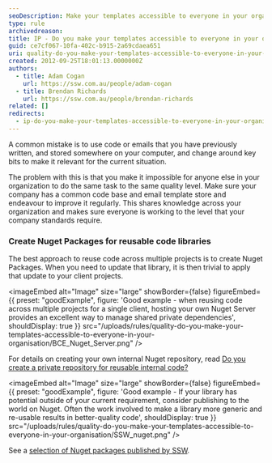 ```yaml
---
seoDescription: Make your templates accessible to everyone in your organization to share knowledge and maintain high-quality work.
type: rule
archivedreason:
title: IP - Do you make your templates accessible to everyone in your organization?
guid: ce7cf067-10fa-402c-b915-2a69cdaea651
uri: quality-do-you-make-your-templates-accessible-to-everyone-in-your-organisation
created: 2012-09-25T18:01:13.0000000Z
authors:
  - title: Adam Cogan
    url: https://ssw.com.au/people/adam-cogan
  - title: Brendan Richards
    url: https://ssw.com.au/people/brendan-richards
related: []
redirects:
  - ip-do-you-make-your-templates-accessible-to-everyone-in-your-organisation
---
```


A common mistake is to use code or emails that you have previously written, and stored somewhere on your computer, and change around key bits to make it relevant for the current situation.

The problem with this is that you make it impossible for anyone else in your organization to do the same task to the same quality level.
Make sure your company has a common code base and email template store and endeavour to improve it regularly. This shares knowledge across your organization and makes sure everyone is working to the level that your company standards require.

### Create Nuget Packages for reusable code libraries

The best approach to reuse code across multiple projects is to create Nuget Packages. When you need to update that library, it is then trivial to apply that update to your client projects.

<imageEmbed
  alt="Image"
  size="large"
  showBorder={false}
  figureEmbed={{
    preset: "goodExample",
    figure: 'Good example - when reusing code across multiple projects for a single client, hosting your own Nuget Server provides an excellent way to manage shared private dependencies',
    shouldDisplay: true
  }}
  src="/uploads/rules/quality-do-you-make-your-templates-accessible-to-everyone-in-your-organisation/BCE_Nuget_Server.png"
/>

For details on creating your own internal Nuget repository, read [Do you create a private repository for reusable internal code?](/do-you-create-a-private-repository-for-reusable-internal-code)

<imageEmbed
  alt="Image"
  size="large"
  showBorder={false}
  figureEmbed={{
    preset: "goodExample",
    figure: 'Good example - If your library has potential outside of your current requirement, consider publishing to the world on Nuget.  Often the work involved to make a library more generic and re-usable results in better-quality code',
    shouldDisplay: true
  }}
  src="/uploads/rules/quality-do-you-make-your-templates-accessible-to-everyone-in-your-organisation/SSW_nuget.png"
/>

See a [selection of Nuget packages published by SSW](https://www.nuget.org/profiles/SSW).